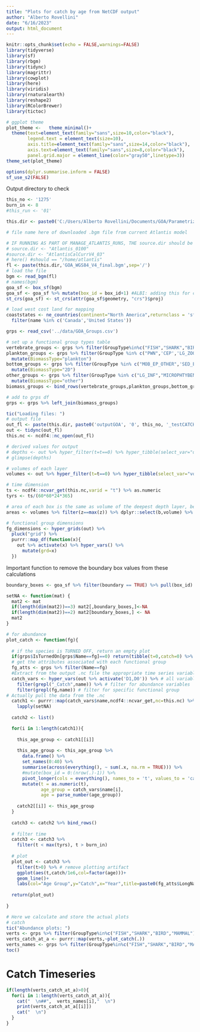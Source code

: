 ```yaml
---
title: "Plots for catch by age from NetCDF output"
author: "Alberto Rovellini"
date: "6/16/2023"
output: html_document
---
```


```r
knitr::opts_chunk$set(echo = FALSE,warnings=FALSE)
library(tidyverse)
library(sf)
library(rbgm)
library(tidync)
library(magrittr)
library(cowplot)
library(here)
library(viridis)
library(rnaturalearth)
library(reshape2)
library(RColorBrewer)
library(tictoc)

# ggplot theme
plot_theme <-   theme_minimal()+
  theme(text=element_text(family="sans",size=10,color="black"),
        legend.text = element_text(size=10),
        axis.title=element_text(family="sans",size=14,color="black"),
        axis.text=element_text(family="sans",size=8,color="black"),
        panel.grid.major = element_line(color="gray50",linetype=3))
theme_set(plot_theme)

options(dplyr.summarise.inform = FALSE)
sf_use_s2(FALSE)
```

Output directory to check
```r
this_no <- '1275'
burn_in <- 8
#this_run <- '01'
```

```r
this.dir <- paste0('C:/Users/Alberto Rovellini/Documents/GOA/Parametrization/output_files/data/out_', this_no)#, '_', this_run)
```

```r
# file name here of downloaded .bgm file from current Atlantis model

# IF RUNNING AS PART OF MANAGE_ATLANTIS_RUNS, THE source.dir should be inherited here
# source.dir <- "Atlantis_0100"
#source.dir <- "AtlantisCalCurrV4_03"
# here() #should == "/home/atlantis"
fl <- paste(this.dir,'GOA_WGS84_V4_final.bgm',sep='/')
# load the file
bgm <- read_bgm(fl)
# names(bgm)
goa_sf <- box_sf(bgm)
goa_sf <- goa_sf %>% mutate(box_id = box_id+1) #ALBI: adding this for correct matching of boxes
st_crs(goa_sf) <- st_crs(attr(goa_sf$geometry, "crs")$proj)

# load west cost land for mapping
coaststates <- ne_countries(continent="North America",returnclass = 'sf') %>% 
  filter(name %in% c('Canada','United States'))
```

```r
grps <- read_csv('../data/GOA_Groups.csv')

# set up a functional group types table
vertebrate_groups <- grps %>% filter(GroupType%in%c("FISH","SHARK","BIRD","MAMMAL")) %>% mutate(BiomassType="vertebrate")
plankton_groups <- grps %>% filter(GroupType %in% c("PWN",'CEP','LG_ZOO','MED_ZOO','SM_ZOO','LG_PHY','SM_PHY')) %>% 
  mutate(BiomassType="plankton")
bottom_groups <- grps %>% filter(GroupType %in% c("MOB_EP_OTHER",'SED_EP_FF','SED_EP_OTHER','PHYTOBEN')) %>% 
  mutate(BiomassType="2D")
other_groups <- grps %>% filter(GroupType %in% c("LG_INF","MICROPHTYBENTHOS","SED_BACT","PL_BACT","SM_INF","CARRION","LAB_DET","REF_DET"))%>% 
  mutate(BiomassType="other")
biomass_groups <- bind_rows(vertebrate_groups,plankton_groups,bottom_groups,other_groups)

# add to grps df
grps <- grps %>% left_join(biomass_groups)
```

```r
tic("Loading files: ")
# output file
out_fl <- paste(this.dir, paste0('outputGOA', '0', this_no, '_testCATCH.nc'),sep='/')
out <- tidync(out_fl)
this.nc <- ncdf4::nc_open(out_fl)

# derived values for output
# depths <- out %>% hyper_filter(t=t==0) %>% hyper_tibble(select_var="dz") %>% dplyr::select(-t)
# glimpse(depths)

# volumes of each layer
volumes <- out %>% hyper_filter(t=t==0) %>% hyper_tibble(select_var="volume") %>% dplyr::select(-t)

# time dimension
ts <- ncdf4::ncvar_get(this.nc,varid = "t") %>% as.numeric
tyrs <- ts/(60*60*24*365)

# area of each box is the same as volume of the deepest depth layer, because the dz of that layer is 1
areas <- volumes %>% filter(z==max(z)) %>% dplyr::select(b,volume) %>% rename(area=volume)

# functional group dimensions
fg_dimensions <- hyper_grids(out) %>% 
  pluck("grid") %>% 
  purrr::map_df(function(x){
    out %>% activate(x) %>% hyper_vars() %>% 
      mutate(grd=x)
  })
```

Important function to remove the boundary box values from these calculations

```r
boundary_boxes <- goa_sf %>% filter(boundary == TRUE) %>% pull(box_id)

setNA <- function(mat) {
  mat2 <- mat
  if(length(dim(mat2))==3) mat2[,boundary_boxes,]<-NA
  if(length(dim(mat2))==2) mat2[boundary_boxes,] <- NA
  mat2
}
```

```r
# for abundance
plot_catch <- function(fg){
  
  # if the species is TURNED OFF, return an empty plot
  if(grps$IsTurnedOn[grps$Name==fg]==0) return(tibble(t=0,catch=0) %>% ggplot(aes(t,catch))+geom_blank())
  # get the attributes associated with each functional group
  fg_atts <- grps %>% filter(Name==fg)
  #Extract from the output .nc file the appropriate time series variables
  catch_vars <- hyper_vars(out %>% activate('D1,D0')) %>% # all variables in the .nc file active grid
    filter(grepl("_Catch",name)) %>% # filter for abundance variables
    filter(grepl(fg,name)) # filter for specific functional group
# Actually pull the data from the .nc
  catch1 <- purrr::map(catch_vars$name,ncdf4::ncvar_get,nc=this.nc) %>% 
    lapply(setNA)
  
  catch2 <- list()

  for(i in 1:length(catch1)){
    
    this_age_group <- catch1[[i]]
    
    this_age_group <- this_age_group %>%
      data.frame() %>%
      set_names(0:40) %>%
      summarise(across(everything(), ~ sum(.x, na.rm = TRUE))) %>%
      #mutate(box_id = 0:(nrow(.)-1)) %>%
      pivot_longer(cols = everything(), names_to = 't', values_to = 'catch') %>%
      mutate(t = as.numeric(t),
             age_group = catch_vars$name[i],
             age = parse_number(age_group))
    
    catch2[[i]] <- this_age_group
  }
  
  catch3 <- catch2 %>% bind_rows()
  
  # filter time
  catch3 <- catch3 %>%
    filter(t < max(tyrs), t > burn_in)
  
  # plot
  plot_out <- catch3 %>%
    filter(t>0) %>% # remove plotting artifact
    ggplot(aes(t,catch/1e6,col=factor(age)))+
    geom_line()+
    labs(col="Age Group",y="Catch",x="Year",title=paste0(fg_atts$LongName,"\nCatch"))
  
  return(plot_out)
  
}
```

```r
# Here we calculate and store the actual plots
# catch
tic("Abundance plots: ")
verts <- grps %>% filter(GroupType%in%c("FISH","SHARK","BIRD","MAMMAL")) %>% pluck('Name')
verts_catch_at_a <- purrr::map(verts,~plot_catch(.))
verts_names <- grps %>% filter(GroupType%in%c("FISH","SHARK","BIRD","MAMMAL")) %>% pluck('LongName')
toc()
```

# Catch Timeseries {.tabset .tabset-pills}

```r
if(length(verts_catch_at_a)>0){
  for(i in 1:length(verts_catch_at_a)){
    cat("  \n##",  verts_names[i],"  \n")
    print(verts_catch_at_a[[i]]) 
    cat("  \n")
  }
}
```
